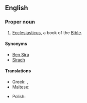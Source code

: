 ==English==
{{book of the Bible|Ben Sira}}

===Proper noun===
{{en-proper noun}}

# {{context|biblical|lang=en}} [[Ecclesiasticus]], a book of the [[Bible]].

====Synonyms====
* [[Ben Sira]]
* [[Sirach ]]

====Translations====
{{trans-top|book of the Bible}}
* Greek: {{t|el|Σοφία Σειράχ|}}, {{t|el|Σοφία Ίησου Σειράχ|}}
* Maltese: {{t|mt|Il-Ktieb ta' Bin Sirak}}
{{trans-mid}}
* Polish: {{t|pl|Mądrość Syracha|f}}
{{trans-bottom}}